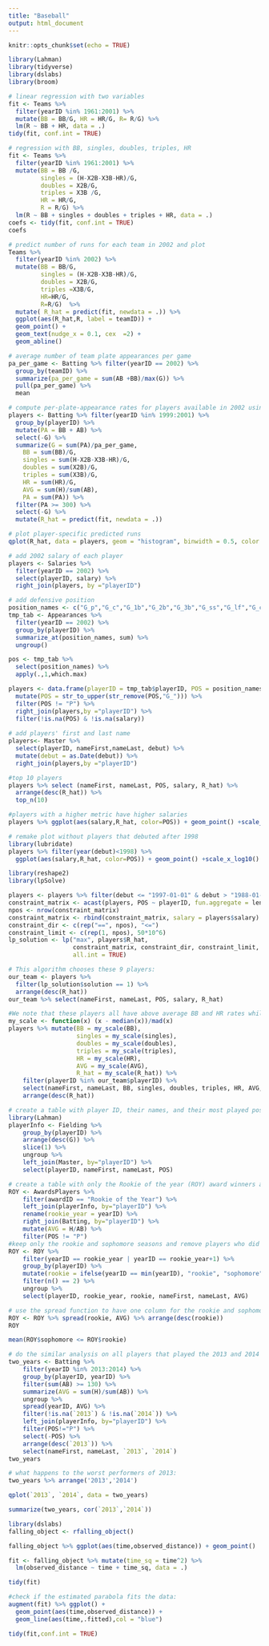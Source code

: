 ```yaml
---
title: "Baseball"
output: html_document
---
```


```r
knitr::opts_chunk$set(echo = TRUE)
```

```r
library(Lahman)
library(tidyverse)
library(dslabs)
library(broom)
```


```r
# linear regression with two variables
fit <- Teams %>%
  filter(yearID %in% 1961:2001) %>%
  mutate(BB = BB/G, HR = HR/G, R= R/G) %>%
  lm(R ~ BB + HR, data = .)
tidy(fit, conf.int = TRUE)

# regression with BB, singles, doubles, triples, HR
fit <- Teams %>% 
  filter(yearID %in% 1961:2001) %>% 
  mutate(BB = BB /G,
         singles = (H-X2B-X3B-HR)/G,
         doubles = X2B/G,
         triples = X3B /G,
         HR = HR/G,
         R = R/G) %>%
  lm(R ~ BB + singles + doubles + triples + HR, data = .)
coefs <- tidy(fit, conf.int = TRUE)
coefs

# predict number of runs for each team in 2002 and plot
Teams %>% 
  filter(yearID %in% 2002) %>% 
  mutate(BB = BB/G, 
         singles = (H-X2B-X3B-HR)/G, 
         doubles = X2B/G, 
         triples =X3B/G, 
         HR=HR/G,
         R=R/G)  %>% 
  mutate( R_hat = predict(fit, newdata = .)) %>%
  ggplot(aes(R_hat,R, label = teamID)) +
  geom_point() +
  geom_text(nudge_x = 0.1, cex  =2) +
  geom_abline()

# average number of team plate appearances per game
pa_per_game <- Batting %>% filter(yearID == 2002) %>%
  group_by(teamID) %>%
  summarize(pa_per_game = sum(AB +BB)/max(G)) %>%
  pull(pa_per_game) %>%
  mean

# compute per-plate-appearance rates for players available in 2002 using previous data
players <- Batting %>% filter(yearID %in% 1999:2001) %>% 
  group_by(playerID) %>%
  mutate(PA = BB + AB) %>%
  select(-G) %>%
  summarize(G = sum(PA)/pa_per_game,
    BB = sum(BB)/G,
    singles = sum(H-X2B-X3B-HR)/G,
    doubles = sum(X2B)/G, 
    triples = sum(X3B)/G, 
    HR = sum(HR)/G,
    AVG = sum(H)/sum(AB),
    PA = sum(PA)) %>%
  filter(PA >= 300) %>%
  select(-G) %>%
  mutate(R_hat = predict(fit, newdata = .))

# plot player-specific predicted runs
qplot(R_hat, data = players, geom = "histogram", binwidth = 0.5, color = I("black"))

# add 2002 salary of each player
players <- Salaries %>% 
  filter(yearID == 2002) %>%
  select(playerID, salary) %>%
  right_join(players, by ="playerID")

# add defensive position
position_names <- c("G_p","G_c","G_1b","G_2b","G_3b","G_ss","G_lf","G_cf","G_rf")
tmp_tab <- Appearances %>%
  filter(yearID == 2002) %>%
  group_by(playerID) %>%
  summarize_at(position_names, sum) %>%
  ungroup()

pos <- tmp_tab %>%
  select(position_names) %>%
  apply(.,1,which.max)

players <- data.frame(playerID = tmp_tab$playerID, POS = position_names[pos]) %>%
  mutate(POS = str_to_upper(str_remove(POS,"G_"))) %>%
  filter(POS != "P") %>%
  right_join(players,by ="playerID") %>%
  filter(!is.na(POS) & !is.na(salary))
  
# add players' first and last name
players<- Master %>%
  select(playerID, nameFirst,nameLast, debut) %>%
  mutate(debut = as.Date(debut)) %>%
  right_join(players,by ="playerID")

#top 10 players
players %>% select (nameFirst, nameLast, POS, salary, R_hat) %>%
  arrange(desc(R_hat)) %>%
  top_n(10)

#players with a higher metric have higher salaries
players %>% ggplot(aes(salary,R_hat, color=POS)) + geom_point() +scale_x_log10()

# remake plot without players that debuted after 1998
library(lubridate)
players %>% filter(year(debut)<1998) %>%
  ggplot(aes(salary,R_hat, color=POS)) + geom_point() +scale_x_log10()
```

```r
library(reshape2)
library(lpSolve)

players <- players %>% filter(debut <= "1997-01-01" & debut > "1988-01-01")
constraint_matrix <- acast(players, POS ~ playerID, fun.aggregate = length)
npos <- nrow(constraint_matrix)
constraint_matrix <- rbind(constraint_matrix, salary = players$salary)
constraint_dir <- c(rep("==", npos), "<=")
constraint_limit <- c(rep(1, npos), 50*10^6)
lp_solution <- lp("max", players$R_hat,
                  constraint_matrix, constraint_dir, constraint_limit,
                  all.int = TRUE) 
```

```r
# This algorithm chooses these 9 players:
our_team <- players %>%
  filter(lp_solution$solution == 1) %>%
  arrange(desc(R_hat))
our_team %>% select(nameFirst, nameLast, POS, salary, R_hat)
```
```r
#We note that these players all have above average BB and HR rates while the same is not true for singles.
my_scale <- function(x) (x - median(x))/mad(x)
players %>% mutate(BB = my_scale(BB), 
                   singles = my_scale(singles),
                   doubles = my_scale(doubles),
                   triples = my_scale(triples),
                   HR = my_scale(HR),
                   AVG = my_scale(AVG),
                   R_hat = my_scale(R_hat)) %>%
    filter(playerID %in% our_team$playerID) %>%
    select(nameFirst, nameLast, BB, singles, doubles, triples, HR, AVG, R_hat) %>%
    arrange(desc(R_hat))
```
```r
# create a table with player ID, their names, and their most played position
library(Lahman)
playerInfo <- Fielding %>%
    group_by(playerID) %>%
    arrange(desc(G)) %>%
    slice(1) %>%
    ungroup %>%
    left_join(Master, by="playerID") %>%
    select(playerID, nameFirst, nameLast, POS)

# create a table with only the Rookie of the year (ROY) award winners and add their batting statistics
ROY <- AwardsPlayers %>%
    filter(awardID == "Rookie of the Year") %>%
    left_join(playerInfo, by="playerID") %>%
    rename(rookie_year = yearID) %>%
    right_join(Batting, by="playerID") %>%
    mutate(AVG = H/AB) %>%
    filter(POS != "P")
#keep only the rookie and sophomore seasons and remove players who did not play sophomore seasons
ROY <- ROY %>%
    filter(yearID == rookie_year | yearID == rookie_year+1) %>%
    group_by(playerID) %>%
    mutate(rookie = ifelse(yearID == min(yearID), "rookie", "sophomore")) %>%
    filter(n() == 2) %>%
    ungroup %>%
    select(playerID, rookie_year, rookie, nameFirst, nameLast, AVG)

# use the spread function to have one column for the rookie and sophomore years batting averages
ROY <- ROY %>% spread(rookie, AVG) %>% arrange(desc(rookie))
ROY

mean(ROY$sophomore <= ROY$rookie)


```
```r
# do the similar analysis on all players that played the 2013 and 2014 seasons and batted more than 130 times
two_years <- Batting %>%
    filter(yearID %in% 2013:2014) %>%
    group_by(playerID, yearID) %>%
    filter(sum(AB) >= 130) %>%
    summarize(AVG = sum(H)/sum(AB)) %>%
    ungroup %>%
    spread(yearID, AVG) %>%
    filter(!is.na(`2013`) & !is.na(`2014`)) %>%
    left_join(playerInfo, by="playerID") %>%
    filter(POS!="P") %>%
    select(-POS) %>%
    arrange(desc(`2013`)) %>%
    select(nameFirst, nameLast, `2013`, `2014`)
two_years

# what happens to the worst performers of 2013:
two_years %>% arrange('2013','2014')

qplot(`2013`, `2014`, data = two_years)

summarize(two_years, cor(`2013`,`2014`))
```
```r
library(dslabs)
falling_object <- rfalling_object()

falling_object %>% ggplot(aes(time,observed_distance)) + geom_point()

fit <- falling_object %>% mutate(time_sq = time^2) %>%
  lm(observed_distance ~ time + time_sq, data = .)

tidy(fit)

#check if the estimated parabola fits the data:
augment(fit) %>% ggplot() +
  geom_point(aes(time,observed_distance)) +
  geom_line(aes(time,.fitted),col = "blue")

tidy(fit,conf.int = TRUE)
```


